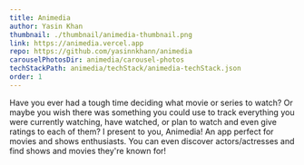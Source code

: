 ```yaml
---
title: Animedia
author: Yasin Khan
thumbnail: ./thumbnail/animedia-thumbnail.png
link: https://animedia.vercel.app
repo: https://github.com/yasinnkhann/animedia
carouselPhotosDir: animedia/carousel-photos
techStackPath: animedia/techStack/animedia-techStack.json
order: 1
---
```


Have you ever had a tough time deciding what movie or series to watch? Or maybe you wish there was something you could use to track everything you were currently watching, have watched, or plan to watch and even give ratings to each of them? I present to you, Animedia! An app perfect for movies and shows enthusiasts. You can even discover actors/actresses and find shows and movies they're known for!
